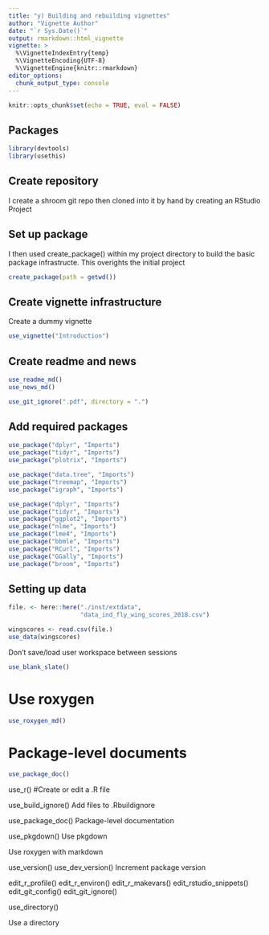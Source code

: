 ```yaml
---
title: "y) Building and rebuilding vignettes"
author: "Vignette Author"
date: "`r Sys.Date()`"
output: rmarkdown::html_vignette
vignette: >
  %\VignetteIndexEntry{temp}
  %\VignetteEncoding{UTF-8}
  %\VignetteEngine{knitr::rmarkdown}
editor_options: 
  chunk_output_type: console
---
```



```r
knitr::opts_chunk$set(echo = TRUE, eval = FALSE)
```

## Packages

```r
library(devtools)
library(usethis)
```

## Create repository

I create a shroom git repo then cloned into it by hand by creating an RStudio Project

## Set up package

I then used create_package() within my project directory to build the basic package infrastructe.  This overights the initial project
```r
create_package(path = getwd())
```

## Create vignette infrastructure

Create a dummy vignette
```r
use_vignette("Introduction")
```

## Create readme and news

```r
use_readme_md()
use_news_md()
```


```r
use_git_ignore(".pdf", directory = ".")
```


## Add required packages

```r
use_package("dplyr", "Imports")
use_package("tidyr", "Imports")
use_package("plotrix", "Imports")

use_package("data.tree", "Imports")
use_package("treemap", "Imports")
use_package("igraph", "Imports")

use_package("dplyr", "Imports")
use_package("tidyr", "Imports")
use_package("ggplot2", "Imports")
use_package("nlme", "Imports")
use_package("lme4", "Imports")
use_package("bbmle", "Imports")
use_package("RCurl", "Imports")
use_package("GGally", "Imports")
use_package("broom", "Imports")

```


## Setting up data

```r
file. <- here::here("./inst/extdata",
                    "data_ind_fly_wing_scores_2018.csv")

wingscores <- read.csv(file.)
use_data(wingscores)
```

Don't save/load user workspace between sessions
```r
use_blank_slate()


```


# Use roxygen
```r
use_roxygen_md()
```


# Package-level documents

```r
use_package_doc()
```




use_r() #Create or edit a .R file






use_build_ignore()
Add files to .Rbuildignore


use_package_doc()
Package-level documentation



use_pkgdown()
Use pkgdown


Use roxygen with markdown



use_version() use_dev_version()
Increment package version



edit_r_profile() edit_r_environ() edit_r_makevars() edit_rstudio_snippets() edit_git_config() edit_git_ignore()



use_directory()

Use a directory
